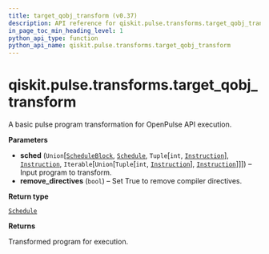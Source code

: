 ```yaml
---
title: target_qobj_transform (v0.37)
description: API reference for qiskit.pulse.transforms.target_qobj_transform in qiskit v0.37
in_page_toc_min_heading_level: 1
python_api_type: function
python_api_name: qiskit.pulse.transforms.target_qobj_transform
---
```


<span id="qiskit-pulse-transforms-target-qobj-transform" />

# qiskit.pulse.transforms.target\_qobj\_transform

<Function id="qiskit.pulse.transforms.target_qobj_transform" isDedicatedPage={true} github="https://github.com/qiskit/qiskit/tree/stable/0.21/qiskit/pulse/transforms/base_transforms.py" signature="target_qobj_transform(sched, remove_directives=True)">
  A basic pulse program transformation for OpenPulse API execution.

  **Parameters**

  *   **sched** (`Union`\[[`ScheduleBlock`](qiskit.pulse.ScheduleBlock "qiskit.pulse.schedule.ScheduleBlock"), [`Schedule`](qiskit.pulse.Schedule "qiskit.pulse.schedule.Schedule"), `Tuple`\[`int`, [`Instruction`](pulse#qiskit.pulse.instructions.Instruction "qiskit.pulse.instructions.instruction.Instruction")], [`Instruction`](pulse#qiskit.pulse.instructions.Instruction "qiskit.pulse.instructions.instruction.Instruction"), `Iterable`\[`Union`\[`Tuple`\[`int`, [`Instruction`](pulse#qiskit.pulse.instructions.Instruction "qiskit.pulse.instructions.instruction.Instruction")], [`Instruction`](pulse#qiskit.pulse.instructions.Instruction "qiskit.pulse.instructions.instruction.Instruction")]]]) – Input program to transform.
  *   **remove\_directives** (`bool`) – Set True to remove compiler directives.

  **Return type**

  [`Schedule`](qiskit.pulse.Schedule "qiskit.pulse.schedule.Schedule")

  **Returns**

  Transformed program for execution.
</Function>

